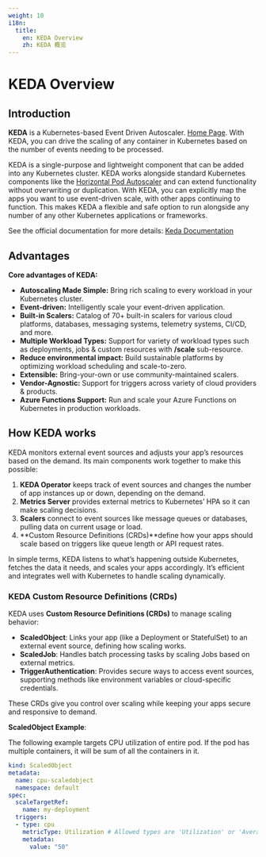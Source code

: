 ```yaml
---
weight: 10
i18n:
  title:
    en: KEDA Overview
    zh: KEDA 概览
---
```


# KEDA Overview

## Introduction
**KEDA** is a Kubernetes-based Event Driven Autoscaler. [Home Page](https://keda.sh/). With KEDA, you can drive the scaling of any container in Kubernetes based on the number of events needing to be processed.

KEDA is a single-purpose and lightweight component that can be added into any Kubernetes cluster. KEDA works alongside standard Kubernetes components like the [Horizontal Pod Autoscaler](https://kubernetes.io/docs/tasks/run-application/horizontal-pod-autoscale/) and can extend functionality without overwriting or duplication. With KEDA, you can explicitly map the apps you want to use event-driven scale, with other apps continuing to function. This makes KEDA a flexible and safe option to run alongside any number of any other Kubernetes applications or frameworks.

See the official documentation for more details: [Keda Documentation](https://keda.sh/docs/2.16/)

## Advantages

**Core advantages of KEDA:**

- **Autoscaling Made Simple:** Bring rich scaling to every workload in your Kubernetes cluster.
- **Event-driven:** Intelligently scale your event-driven application.
- **Built-in Scalers:** Catalog of 70+ built-in scalers for various cloud platforms, databases, messaging systems, telemetry systems, CI/CD, and more.
- **Multiple Workload Types:** Support for variety of workload types such as deployments, jobs & custom resources with **/scale** sub-resource.
- **Reduce environmental impact:** Build sustainable platforms by optimizing workload scheduling and scale-to-zero.
- **Extensible:** Bring-your-own or use community-maintained scalers.
- **Vendor-Agnostic:** Support for triggers across variety of cloud providers & products.
- **Azure Functions Support:** Run and scale your Azure Functions on Kubernetes in production workloads.

## How KEDA works
KEDA monitors external event sources and adjusts your app’s resources based on the demand. Its main components work together to make this possible:

1. **KEDA Operator** keeps track of event sources and changes the number of app instances up or down, depending on the demand.
2. **Metrics Server** provides external metrics to Kubernetes’ HPA so it can make scaling decisions.
3. **Scalers** connect to event sources like message queues or databases, pulling data on current usage or load.
4. **Custom Resource Definitions (CRDs)**define how your apps should scale based on triggers like queue length or API request rates.

In simple terms, KEDA listens to what’s happening outside Kubernetes, fetches the data it needs, and scales your apps accordingly. It’s efficient and integrates well with Kubernetes to handle scaling dynamically.

### KEDA Custom Resource Definitions (CRDs) 

KEDA uses **Custom Resource Definitions (CRDs)** to manage scaling behavior:

- **ScaledObject**: Links your app (like a Deployment or StatefulSet) to an external event source, defining how scaling works.
- **ScaledJob**: Handles batch processing tasks by scaling Jobs based on external metrics.
- **TriggerAuthentication**: Provides secure ways to access event sources, supporting methods like environment variables or cloud-specific credentials.

These CRDs give you control over scaling while keeping your apps secure and responsive to demand.

**ScaledObject Example**:

The following example targets CPU utilization of entire pod. If the pod has multiple containers, it will be sum of all the containers in it.
```yaml
kind: ScaledObject
metadata:
  name: cpu-scaledobject
  namespace: default
spec:
  scaleTargetRef:
    name: my-deployment
  triggers:
  - type: cpu
    metricType: Utilization # Allowed types are 'Utilization' or 'AverageValue'
    metadata:
      value: "50"
```

